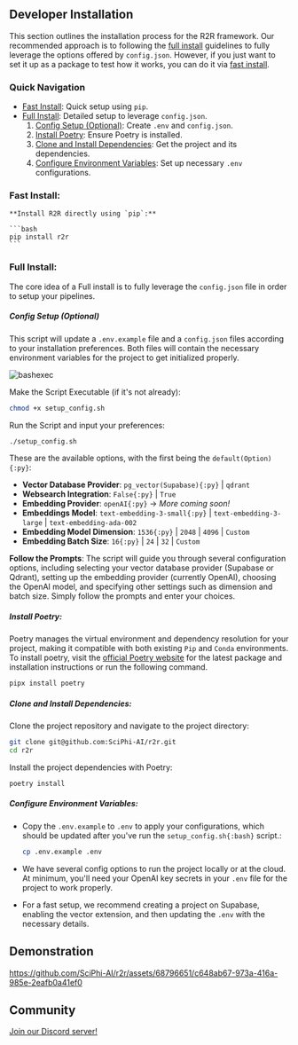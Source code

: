 
## Developer Installation

This section outlines the installation process for the R2R framework. Our recommended approach is to following the [full install](#full-install) guidelines to fully leverage the options offered by `config.json`. However, if you just want to set it up as a package to test how it works, you can do it via [fast install](#fast-install).

### Quick Navigation

- [Fast Install](#fast-install): Quick setup using `pip`.
- [Full Install](#full-install): Detailed setup to leverage `config.json`.
  1. [Config Setup (Optional)](#config-setup-optional): Create `.env` and `config.json`.
  2. [Install Poetry](#install-poetry): Ensure Poetry is installed.
  3. [Clone and Install Dependencies](#clone-and-install-dependencies): Get the project and its dependencies.
  4. [Configure Environment Variables](#configure-environment-variables): Set up necessary `.env` configurations.

### Fast Install:

    **Install R2R directly using `pip`:**

    ```bash
    pip install r2r
    ```

### Full Install:

The core idea of a Full install is to fully leverage the `config.json` file in order to setup your pipelines.

##### Config Setup (Optional)

This script will update a `.env.example` file and a `config.json` files according to your installation preferences. Both files will contain the necessary environment variables for the project to get initialized properly.

![bashexec](./bash_executable.png)

Make the Script Executable (if it's not already):

```bash
chmod +x setup_config.sh
```

Run the Script and input your preferences:

```bash
./setup_config.sh
```

These are the available options, with the first being the `default(Option){:py}`:

- **Vector Database Provider**: `pg_vector(Supabase){:py}` | `qdrant`
- **Websearch Integration**: `False{:py}` | `True`
- **Embedding Provider**: `openAI{:py}` -> _More coming soon!_
- **Embeddings Model**: `text-embedding-3-small{:py}` | `text-embedding-3-large` | `text-embedding-ada-002`
- **Embedding Model Dimension**: `1536{:py}` | `2048` | `4096` | `Custom`
- **Embedding Batch Size**: `16{:py}` | `24` | `32` | `Custom`

**Follow the Prompts**: The script will guide you through several configuration options, including selecting your vector database provider (Supabase or Qdrant), setting up the embedding provider (currently OpenAI), choosing the OpenAI model, and specifying other settings such as dimension and batch size. Simply follow the prompts and enter your choices.

##### Install Poetry:

Poetry manages the virtual environment and dependency resolution for your project, making it compatible with both existing `Pip` and `Conda` environments.
To install poetry, visit the [official Poetry website](https://python-poetry.org/docs/#installation) for the latest package and installation instructions or run the following command.

```bash
pipx install poetry
```

##### Clone and Install Dependencies:

Clone the project repository and navigate to the project directory:

```bash
git clone git@github.com:SciPhi-AI/r2r.git
cd r2r
```

Install the project dependencies with Poetry:

```bash
poetry install
```

##### Configure Environment Variables:

- Copy the `.env.example` to `.env` to apply your configurations, which should be updated after you've run the `setup_config.sh{:bash}` script.:

  ```bash
  cp .env.example .env
  ```

- We have several config options to run the project locally or at the cloud. At minimum, you'll need your OpenAI key secrets in your `.env` file for the project to work properly.
- For a fast setup, we recommend creating a project on Supabase, enabling the vector extension, and then updating the `.env` with the necessary details.

## Demonstration

https://github.com/SciPhi-AI/r2r/assets/68796651/c648ab67-973a-416a-985e-2eafb0a41ef0

## Community

[Join our Discord server!](https://discord.gg/p6KqD2kjtB)
